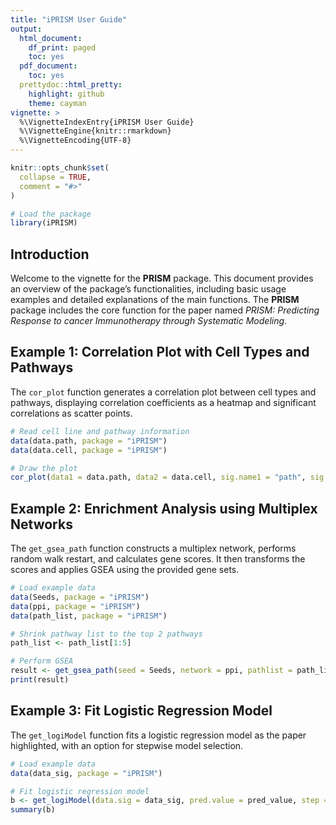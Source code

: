 ---
title: "iPRISM User Guide"
output: 
  html_document:
    df_print: paged
    toc: yes
  pdf_document:
    toc: yes
  prettydoc::html_pretty:
    highlight: github
    theme: cayman
vignette: >
  %\VignetteIndexEntry{iPRISM User Guide}
  %\VignetteEngine{knitr::rmarkdown}
  %\VignetteEncoding{UTF-8}
---

```{r, include = FALSE}
knitr::opts_chunk$set(
  collapse = TRUE,
  comment = "#>"
)
```

```{r setup}
# Load the package
library(iPRISM)
```

## Introduction

Welcome to the vignette for the **PRISM** package. This document provides an overview of the package's functionalities, including basic usage examples and detailed explanations of the main functions. The **PRISM** package includes the core function for the paper named *PRISM: Predicting Response to cancer Immunotherapy through Systematic Modeling*.

## Example 1: Correlation Plot with Cell Types and Pathways

The `cor_plot` function generates a correlation plot between cell types and pathways, displaying correlation coefficients as a heatmap and significant correlations as scatter points.

```{r}
# Read cell line and pathway information
data(data.path, package = "iPRISM")
data(data.cell, package = "iPRISM")

# Draw the plot
cor_plot(data1 = data.path, data2 = data.cell, sig.name1 = "path", sig.name2 = "cell")
```

## Example 2: Enrichment Analysis using Multiplex Networks

The `get_gsea_path` function constructs a multiplex network, performs random walk restart, and calculates gene scores. It then transforms the scores and applies GSEA using the provided gene sets.

```{r}
# Load example data
data(Seeds, package = "iPRISM")
data(ppi, package = "iPRISM")
data(path_list, package = "iPRISM")

# Shrink pathway list to the top 2 pathways
path_list <- path_list[1:5]

# Perform GSEA
result <- get_gsea_path(seed = Seeds, network = ppi, pathlist = path_list, gsea.nperm = 100)
print(result)
```

## Example 3: Fit Logistic Regression Model

The `get_logiModel` function fits a logistic regression model as the paper highlighted, with an option for stepwise model selection.

```{r}
# Load example data
data(data_sig, package = "iPRISM")

# Fit logistic regression model
b <- get_logiModel(data.sig = data_sig, pred.value = pred_value, step = TRUE)
summary(b)
```



